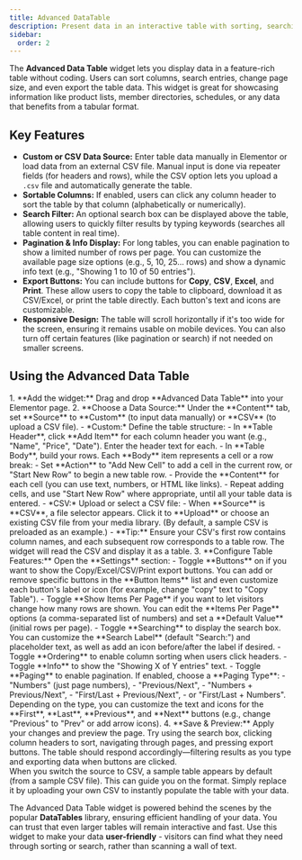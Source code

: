 ```yaml
---
title: Advanced DataTable
description: Present data in an interactive table with sorting, searching, pagination, and export options. Ideal for directories, reports, and any structured data display.
sidebar:
  order: 2
---
```



The **Advanced Data Table** widget lets you display data in a feature-rich table without coding. Users can sort columns, search entries, change page size, and even export the table data. This widget is great for showcasing information like product lists, member directories, schedules, or any data that benefits from a tabular format.

## Key Features

- **Custom or CSV Data Source:** Enter table data manually in Elementor or load data from an external CSV file. Manual input is done via repeater fields (for headers and rows), while the CSV option lets you upload a `.csv` file and automatically generate the table.
- **Sortable Columns:** If enabled, users can click any column header to sort the table by that column (alphabetically or numerically).
- **Search Filter:** An optional search box can be displayed above the table, allowing users to quickly filter results by typing keywords (searches all table content in real time).
- **Pagination & Info Display:** For long tables, you can enable pagination to show a limited number of rows per page. You can customize the available page size options (e.g., 5, 10, 25... rows) and show a dynamic info text (e.g., "Showing 1 to 10 of 50 entries").
- **Export Buttons:** You can include buttons for **Copy**, **CSV**, **Excel**, and **Print**. These allow users to copy the table to clipboard, download it as CSV/Excel, or print the table directly. Each button's text and icons are customizable.
- **Responsive Design:** The table will scroll horizontally if it's too wide for the screen, ensuring it remains usable on mobile devices. You can also turn off certain features (like pagination or search) if not needed on smaller screens.

## Using the Advanced Data Table

<Steps>
1. **Add the widget:** Drag and drop **Advanced Data Table** into your Elementor page.
2. **Choose a Data Source:** Under the **Content** tab, set **Source** to **Custom** (to input data manually) or **CSV** (to upload a CSV file).
   - *Custom:* Define the table structure:
     - In **Table Header**, click **Add Item** for each column header you want (e.g., "Name", "Price", "Date"). Enter the header text for each.
     - In **Table Body**, build your rows. Each **Body** item represents a cell or a row break:
       - Set **Action** to "Add New Cell" to add a cell in the current row, or "Start New Row" to begin a new table row.
       - Provide the **Content** for each cell (you can use text, numbers, or HTML like links).
       - Repeat adding cells, and use "Start New Row" where appropriate, until all your table data is entered.
   - *CSV:* Upload or select a CSV file:
     - When **Source** is **CSV**, a file selector appears. Click it to **Upload** or choose an existing CSV file from your media library. (By default, a sample CSV is preloaded as an example.)
     - **Tip:** Ensure your CSV's first row contains column names, and each subsequent row corresponds to a table row. The widget will read the CSV and display it as a table.
3. **Configure Table Features:** Open the **Settings** section:
   - Toggle **Buttons** on if you want to show the Copy/Excel/CSV/Print export buttons. You can add or remove specific buttons in the **Button Items** list and even customize each button's label or icon (for example, change "copy" text to "Copy Table").
   - Toggle **Show Items Per Page** if you want to let visitors change how many rows are shown. You can edit the **Items Per Page** options (a comma-separated list of numbers) and set a **Default Value** (initial rows per page).
   - Toggle **Searching** to display the search box. You can customize the **Search Label** (default "Search:") and placeholder text, as well as add an icon before/after the label if desired.
   - Toggle **Ordering** to enable column sorting when users click headers.
   - Toggle **Info** to show the "Showing X of Y entries" text.
   - Toggle **Paging** to enable pagination. If enabled, choose a **Paging Type**:
     - "Numbers" (just page numbers),
     - "Previous/Next",
     - "Numbers + Previous/Next",
     - "First/Last + Previous/Next",
     - or "First/Last + Numbers".  
     Depending on the type, you can customize the text and icons for the **First**, **Last**, **Previous**, and **Next** buttons (e.g., change "Previous" to "Prev" or add arrow icons).
4. **Save & Preview:** Apply your changes and preview the page. Try using the search box, clicking column headers to sort, navigating through pages, and pressing export buttons. The table should respond accordingly—filtering results as you type and exporting data when buttons are clicked.
</Steps>

<Aside type="tip">
When you switch the source to CSV, a sample table appears by default (from a sample CSV file). This can guide you on the format. Simply replace it by uploading your own CSV to instantly populate the table with your data.
</Aside>

The Advanced Data Table widget is powered behind the scenes by the popular **DataTables** library, ensuring efficient handling of your data. You can trust that even larger tables will remain interactive and fast. Use this widget to make your data **user-friendly** - visitors can find what they need through sorting or search, rather than scanning a wall of text.

